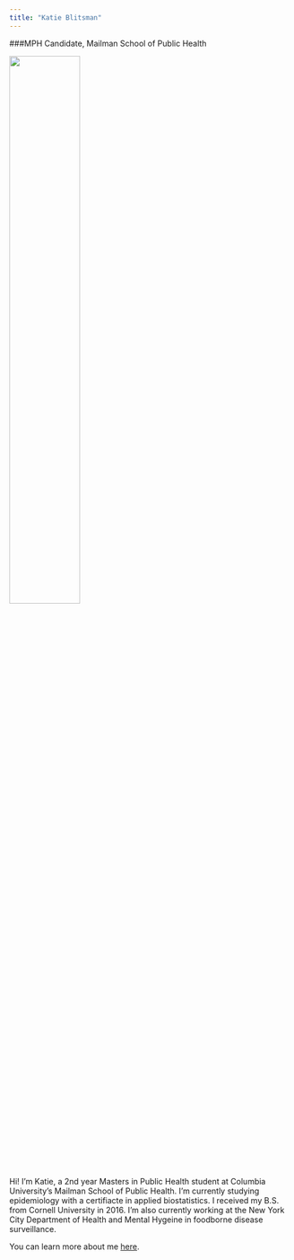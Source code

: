 ```yaml
---
title: "Katie Blitsman"
---
```

###MPH Candidate, Mailman School of Public Health

<img src = "/home/katya/Documents/Data_Science_1/kblitsman.github.io/Images/profile.jpg" style="width:50%">

<br>

Hi! I'm Katie, a 2nd year Masters in Public Health student at Columbia University's Mailman School of Public Health. I'm currently studying epidemiology with a certifiacte in applied biostatistics. I received my B.S. from Cornell University in 2016. I'm also currently working at the New York City Department of Health and Mental Hygeine in foodborne disease surveillance.

You can learn more about me [here](/home/katya/Documents/Data_Science_1/kblitsman.github.io/resume.pdf).
  

  